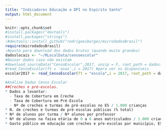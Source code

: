 ```yaml
---
title: "Indicadores Educação e DPI no Espírito Santo"
output: html_document
---
```



```r
knitr::opts_chunk$set
#install.packages("devtools")
#install.packages("stringi") 
:#devtools::install_github("rodrigoesborges/microdadosBrasil")
require(microdadosBrasil)
:#pasta para download dos dados brutos (quando muito grandes)
dadoslocais <- "~/RLocalData/censoescolar"
#Baixar dados caso não existam
#download_sourceData("CensoEscolar",2017, unzip = F, root_path = dadoslocais)
#read_CensoEscolar(ft = 'asas',i = 2017) #para ver os disponíveis
escolar2017 <- read_CensoEscolar(ft = "escola",i = 2017, root_path = dadoslocais)
```


```r
#Análise Dados Censo Escolar
##Creches e pré-escolas. 
* Dados a levantar:
  - Taxa de Cobertura em Creche
  - Taxa de Cobertura em Pré-Escola
  - Nº de creches e turmas de pré-escolas no ES / 1.000 crianças 
* N. de creches e turmas de pré-escolas públicas (% total) 
* Nº de alunos por turma / Nº alunos por professor 
* Nº de alunos na faixa etária de 0 a 6 anos matriculados / 1.000 crianças 0 a 6
* Gasto público em educação com creches e pŕe-escolas por município, ES e BR (absoluto e per capita)
```



